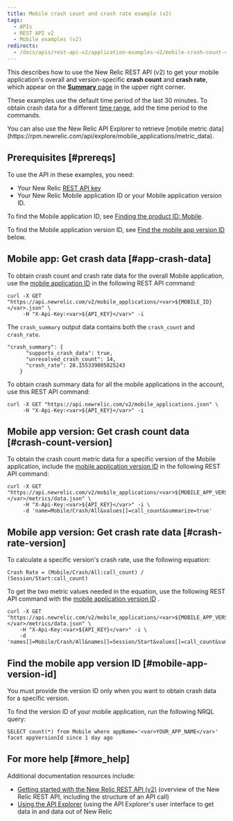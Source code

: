 ```yaml
---
title: Mobile crash count and crash rate example (v2)
tags:
  - APIs
  - REST API v2
  - Mobile examples (v2)
redirects:
  - /docs/apis/rest-api-v2/application-examples-v2/mobile-crash-count-crash-rate-example-v2
---
```


This describes how to use the New Relic REST API (v2) to get your mobile application's overall and version-specific **crash count** and **crash rate**, which appear on the [**Summary** page](/docs/mobile-monitoring/mobile-monitoring-ui/mobile-app-pages/mobile-apps-overview-page) in the upper right corner.

These examples use the default time period of the last 30 minutes. To obtain crash data for a different [time range](/docs/apis/rest-api-v2/requirements/specifying-time-range-v2), add the time period to the commands.

<Callout variant="tip">
  You can also use the New Relic API Explorer to retrieve [mobile metric data](https://rpm.newrelic.com/api/explore/mobile_applications/metric_data).
</Callout>

## Prerequisites [#prereqs]

To use the API in these examples, you need:

* Your New Relic [REST API key](/docs/apis/rest-api-v2/requirements/rest-api-key)
* Your New Relic Mobile application ID or your Mobile application version ID.

To find the Mobile application ID, see [Finding the product ID: Mobile](/docs/apis/rest-api-v2/requirements/finding-product-id#mobile).

To find the Mobile application version ID, see [Find the mobile app version ID](#mobile-app-version-id) below.

## Mobile app: Get crash data [#app-crash-data]

To obtain crash count and crash rate data for the overall Mobile application, use the [mobile application ID](/docs/apis/rest-api-v2/requirements/finding-product-id#mobile) in the following REST API command:

```
curl -X GET "https://api.newrelic.com/v2/mobile_applications/<var>${MOBILE_ID}</var>.json" \
     -H "X-Api-Key:<var>${API_KEY}</var>" -i
```

The `crash_summary` output data contains both the `crash_count` and `crash_rate`.

```
"crash_summary": {
      "supports_crash_data": true,
      "unresolved_crash_count": 14,
      "crash_rate": 28.155339805825243
    }
```

To obtain crash summary data for all the mobile applications in the account, use this REST API command:

```
curl -X GET "https://api.newrelic.com/v2/mobile_applications.json" \
     -H "X-Api-Key:<var>${API_KEY}</var>" -i
```

## Mobile app version: Get crash count data [#crash-count-version]

To obtain the crash count metric data for a specific version of the Mobile application, include the [mobile application version ID](#mobile-app-version-id) in the following REST API command:

```
curl -X GET "https://api.newrelic.com/v2/mobile_applications/<var>${MOBILE_APP_VERSION}</var>/metrics/data.json" \
     -H "X-Api-Key:<var>${API_KEY}</var>" -i \
     -d 'name=Mobile/Crash/All&values[]=call_count&summarize=true'
```

## Mobile app version: Get crash rate data [#crash-rate-version]

To calculate a specific version's crash rate, use the following equation:

```
Crash Rate = (Mobile/Crash/All:call_count) / (Session/Start:call_count)
```

To get the two metric values needed in the equation, use the following REST API command with the [mobile application version ID](#mobile-app-version-id) .

```
curl -X GET "https://api.newrelic.com/v2/mobile_applications/<var>${MOBILE_APP_VERSION}</var>/metrics/data.json" \
    -H "X-Api-Key:<var>${API_KEY}</var>" -i \
    -d 'names[]=Mobile/Crash/All&names[]=Session/Start&values[]=call_count&summarize=true'
```

## Find the mobile app version ID [#mobile-app-version-id]

<Callout variant="important">
  You must provide the version ID only when you want to obtain crash data for a specific version.
</Callout>

To find the version ID of your mobile application, run the following NRQL query:

```
SELECT count(*) from Mobile where appName='<var>YOUR_APP_NAME</var>' facet appVersionId since 1 day ago
```

## For more help [#more_help]

Additional documentation resources include:

* [Getting started with the New Relic REST API (v2)](/docs/apm/apis/requirements/getting-started-new-relic-rest-api-v2) (overview of the New Relic REST API, including the structure of an API call)
* [Using the API Explorer](/docs/apis/using-the-api-explorer) (using the API Explorer's user interface to get data in and data out of New Relic
